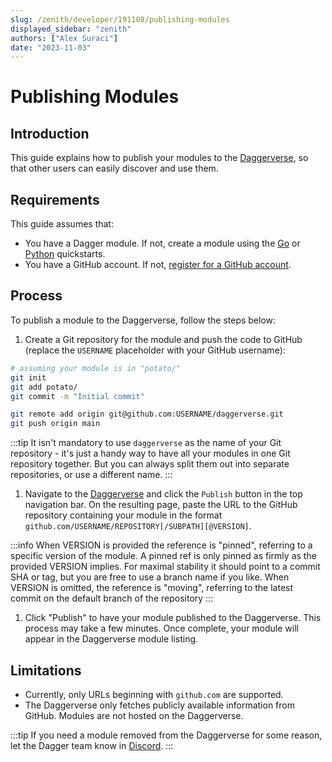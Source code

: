 ```yaml
---
slug: /zenith/developer/191108/publishing-modules
displayed_sidebar: "zenith"
authors: ["Alex Suraci"]
date: "2023-11-03"
---
```



# Publishing Modules

<PartialExperimentalDocs />

## Introduction

This guide explains how to publish your modules to the [Daggerverse](https://daggerverse.dev), so that other users can easily discover and use them.

## Requirements

This guide assumes that:

- You have a Dagger module. If not, create a module using the [Go](./go/525021-quickstart.mdx) or [Python](./python/419481-quickstart.mdx) quickstarts.
- You have a GitHub account. If not, [register for a GitHub account](https://github.com/signup).

## Process

To publish a module to the Daggerverse, follow the steps below:

1. Create a Git repository for the module and push the code to GitHub (replace the `USERNAME` placeholder with your GitHub username):

  ```sh
  # assuming your module is in "potato/"
  git init
  git add potato/
  git commit -m "Initial commit"

  git remote add origin git@github.com:USERNAME/daggerverse.git
  git push origin main
  ```

  :::tip
  It isn't mandatory to use `daggerverse` as the name of your Git repository - it's just a handy way to have all your modules in one Git repository together. But you can always split them out into separate repositories, or use a different name.
  :::

1. Navigate to the [Daggerverse](https://daggerverse.dev) and click the `Publish` button in the top navigation bar. On the resulting page, paste the URL to the GitHub repository containing your module in the format `github.com/USERNAME/REPOSITORY[/SUBPATH][@VERSION]`.

  :::info
  When VERSION is provided the reference is "pinned", referring to a specific version of the module. A pinned ref is only pinned as firmly as the provided VERSION implies. For maximal stability it should point to a commit SHA or tag, but you are free to use a branch name if you like. When VERSION is omitted, the reference is "moving", referring to the latest commit on the default branch of the repository
  :::

1. Click "Publish" to have your module published to the Daggerverse. This process may take a few minutes. Once complete, your module will appear in the Daggerverse module listing.

## Limitations

- Currently, only URLs beginning with `github.com` are supported.
- The Daggerverse only fetches publicly available information from GitHub. Modules are not hosted on the Daggerverse.

:::tip
 If you need a module removed from the Daggerverse for some reason, let the Dagger team know in [Discord](https://discord.gg/dagger-io).
:::
